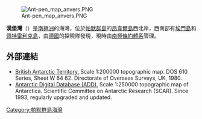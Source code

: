 [[Image:Ant-pen_map_anvers.PNG|thumb]]

{{coord|64|30|S|63|57|W|source:GNIS|display=title}}

'''漢堡灣'''（{{lang-en|Hamburg Bay}}）是[[南極洲|南極洲]]的海灣，位於[[帕默群島|帕默群島]]的[[昂韋爾島|昂韋爾島]]西北岸，西南部有[[埃門島|埃門島]]和[[佩特雷利克島|佩特雷利克島]]，由[[德國|德國]]的探險隊發現，現時由[[南極條約體系|南極條約體系]]管理。

==外部連結==
* [http://data.aad.gov.au/aadc/mapcat/display_map.cfm?map_id=3217 British Antarctic Territory.] {{Wayback|url=http://data.aad.gov.au/aadc/mapcat/display_map.cfm?map_id=3217 |date=20131110123643 }}  Scale 1:200000 topographic map.  DOS 610 Series, Sheet W 64 62.  Directorate of Overseas Surveys, UK, 1980.
* [http://www.add.scar.org Antarctic Digital Database (ADD).] {{Wayback|url=http://www.add.scar.org/ |date=20170305000653 }} Scale 1:250000 topographic map of Antarctica. Scientific Committee on Antarctic Research (SCAR). Since 1993, regularly upgraded and updated.

{{DEFAULTSORT:Hamburg Bay}}
[[Category:帕默群島海灣|Category:帕默群島海灣]]


{{PalmerArchipelago-geo-stub}}